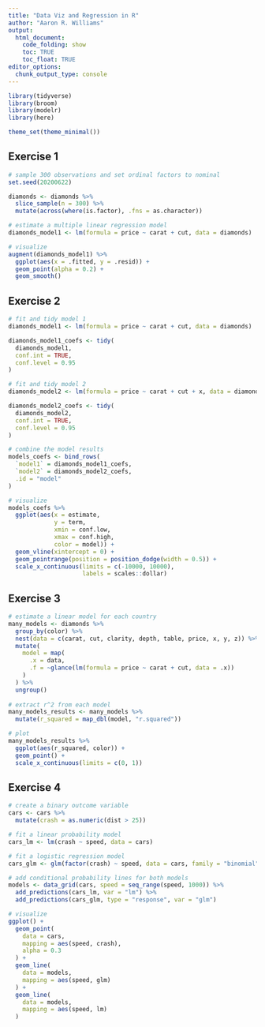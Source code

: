 ```yaml
---
title: "Data Viz and Regression in R"
author: "Aaron R. Williams"
output:
  html_document:
    code_folding: show
    toc: TRUE
    toc_float: TRUE
editor_options:
  chunk_output_type: console
---
```


```r
library(tidyverse)
library(broom)
library(modelr)
library(here)

theme_set(theme_minimal())

```

## Exercise 1

```r
# sample 300 observations and set ordinal factors to nominal
set.seed(20200622)

diamonds <- diamonds %>%
  slice_sample(n = 300) %>%
  mutate(across(where(is.factor), .fns = as.character))

# estimate a multiple linear regression model
diamonds_model1 <- lm(formula = price ~ carat + cut, data = diamonds)

# visualize
augment(diamonds_model1) %>%
  ggplot(aes(x = .fitted, y = .resid)) +
  geom_point(alpha = 0.2) +
  geom_smooth()

```

## Exercise 2

```r
# fit and tidy model 1
diamonds_model1 <- lm(formula = price ~ carat + cut, data = diamonds)

diamonds_model1_coefs <- tidy(
  diamonds_model1, 
  conf.int = TRUE,
  conf.level = 0.95
) 

# fit and tidy model 2
diamonds_model2 <- lm(formula = price ~ carat + cut + x, data = diamonds)

diamonds_model2_coefs <- tidy(
  diamonds_model2, 
  conf.int = TRUE,
  conf.level = 0.95
)

# combine the model results
models_coefs <- bind_rows(
  `model1` = diamonds_model1_coefs,
  `model2` = diamonds_model2_coefs,
  .id = "model"
)

# visualize
models_coefs %>%
  ggplot(aes(x = estimate, 
             y = term,
             xmin = conf.low,
             xmax = conf.high,
             color = model)) +
  geom_vline(xintercept = 0) +
  geom_pointrange(position = position_dodge(width = 0.5)) +
  scale_x_continuous(limits = c(-10000, 10000),
                     labels = scales::dollar)

```

## Exercise 3

```r
# estimate a linear model for each country
many_models <- diamonds %>%
  group_by(color) %>%
  nest(data = c(carat, cut, clarity, depth, table, price, x, y, z)) %>%
  mutate(
    model = map(
      .x = data, 
      .f = ~glance(lm(formula = price ~ carat + cut, data = .x))
    )
  ) %>%
  ungroup()
    
# extract r^2 from each model
many_models_results <- many_models %>%
  mutate(r_squared = map_dbl(model, "r.squared"))

# plot
many_models_results %>%
  ggplot(aes(r_squared, color)) +
  geom_point() +
  scale_x_continuous(limits = c(0, 1))

```

## Exercise 4

```r
# create a binary outcome variable
cars <- cars %>%
  mutate(crash = as.numeric(dist > 25))

# fit a linear probability model
cars_lm <- lm(crash ~ speed, data = cars)

# fit a logistic regression model
cars_glm <- glm(factor(crash) ~ speed, data = cars, family = "binomial")

# add conditional probability lines for both models
models <- data_grid(cars, speed = seq_range(speed, 1000)) %>%
  add_predictions(cars_lm, var = "lm") %>%
  add_predictions(cars_glm, type = "response", var = "glm")

# visualize
ggplot() +
  geom_point(
    data = cars,
    mapping = aes(speed, crash),
    alpha = 0.3
  ) +
  geom_line(
    data = models,
    mapping = aes(speed, glm)
  ) +
  geom_line(
    data = models,
    mapping = aes(speed, lm)
  )

```
